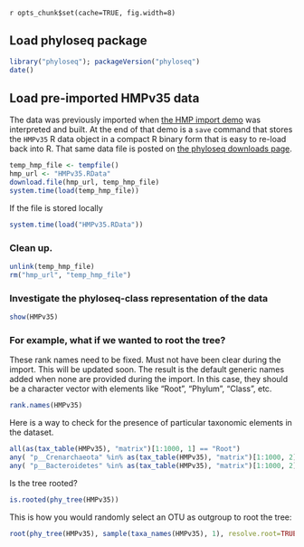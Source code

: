 `r opts_chunk$set(cache=TRUE, fig.width=8)`
<link href="http://joey711.github.com/phyloseq/markdown.css" rel="stylesheet"></link>

## Load phyloseq package
```r
library("phyloseq"); packageVersion("phyloseq")
date()
```

## Load pre-imported HMPv35 data
The data was previously imported when [the HMP import demo](HMP_import_example.html) was interpreted and built. At the end of that demo is a `save` command that stores the `HMPv35` R data object in a compact R binary form that is easy to re-load back into R. That same data file is posted on [the phyloseq downloads page]("http://cloud.github.com/downloads/joey711/phyloseq/").
```r
temp_hmp_file <- tempfile()
hmp_url <- "HMPv35.RData"
download.file(hmp_url, temp_hmp_file)
system.time(load(temp_hmp_file))
```
If the file is stored locally
```r
system.time(load("HMPv35.RData"))
```

### Clean up.
```r
unlink(temp_hmp_file)
rm("hmp_url", "temp_hmp_file")
```

### Investigate the phyloseq-class representation of the data
```r
show(HMPv35)
```

### For example, what if we wanted to root the tree?
These rank names need to be fixed. Must not have been clear during the import. This will be updated soon. The result is the default generic names added when none are provided during the import. In this case, they should be a character vector with elements like "Root", "Phylum", "Class", etc.

```r
rank.names(HMPv35)
```

Here is a way to check for the presence of particular taxonomic elements in the dataset.
```r
all(as(tax_table(HMPv35), "matrix")[1:1000, 1] == "Root")
any( "p__Crenarchaeota" %in% as(tax_table(HMPv35), "matrix")[1:1000, 2] )
any( "p__Bacteroidetes" %in% as(tax_table(HMPv35), "matrix")[1:1000, 2] )
```

Is the tree rooted?
```r
is.rooted(phy_tree(HMPv35))
```

This is how you would randomly select an OTU as outgroup to root the tree:
```r
root(phy_tree(HMPv35), sample(taxa_names(HMPv35), 1), resolve.root=TRUE)
```
